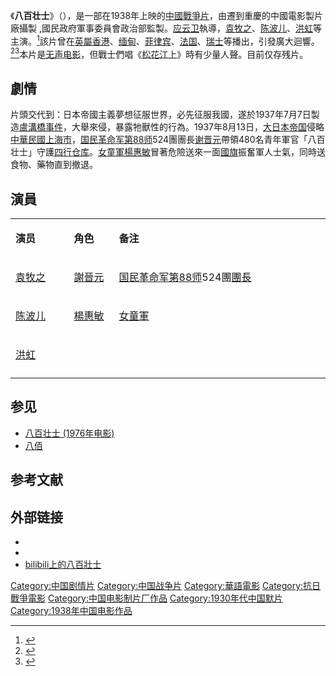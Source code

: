 {{电影信息框
| 片名           = 八百壯士
| 电影原名       = ''{{lang|en|800 Heroes}}''
| 图像           = Screenshot of the Film "800 Heroes".png
| 图像说明       = 劇照
| 監製           =
| 製片           = 
| 導演           = [[应云卫|应云卫]]
| 編劇           = [[阳翰笙|阳翰笙]]
| 主演           = [[袁牧之|袁牧之]]<br>[[陳波兒|陳波兒]]<br>[[洪虹|洪虹]]
| 攝影           = 王士珍
| 剪輯           = 
| 主題曲         =
| 配樂           = 
| 製片商         = 重慶的中國電影製片廠攝製 
| 發行商         = [[香港銀光公司|香港銀光公司]]
| 產地           = {{CHN-1928}}
| 片長           =  53分鐘
| 上映日期       = {{CHN-1928}}{{Film date|1938|4|2|}}
| 語言           = 默片
| 票房           = 
}}
《'''八百壮士'''》（{{lang-en|''800 Heroes''}}），是一部在1938年上映的[[中華民國大陸時期|中國]][[戰爭片|戰爭片]]，由遷到重慶的中國電影製片廠攝製 ,國民政府軍事委員會政治部監製。[[应云卫|应云卫]]執導，[[袁牧之|袁牧之]]、[[陈波儿|陈波儿]]、[[洪虹|洪虹]]等主演。<ref>{{cite news|author1=費里尼|title=八百壯士，電影與史實|url=http://chinanews.sina.com/bg/chnoverseamedia/phoenixtv/2019-06-14/doc-ifzkfefz6380802.shtml|work=大陸新聞|accessdate=2020-09-10|archive-date=2019-06-19|archive-url=https://web.archive.org/web/20190619180821/http://chinanews.sina.com/bg/chnoverseamedia/phoenixtv/2019-06-14/doc-ifzkfefz6380802.shtml|dead-url=no}}</ref>該片曾在[[英屬香港|英屬香港]]、[[缅甸|缅甸]]、[[菲律宾|菲律宾]]、[[法国|法国]]、[[瑞士|瑞士]]等播出，引發廣大迴響。<ref>{{cite web|url= http://www.todayonhistory.com/7/3/movie-BaBaiZhuangShi-ZaiGuoNeiWaiYinQiFanXiang.html|title= 《八百壮士》|work= 历史上的今天|accessdate= 2014-04-07|archive-date= 2020-01-23|archive-url= https://web.archive.org/web/20200123191810/http://www.todayonhistory.com/7/3/movie-BaBaiZhuangShi-ZaiGuoNeiWaiYinQiFanXiang.html|dead-url= no}}</ref><ref>{{cite web|url= http://news.163.com/06/0630/09/2KRTOFGD00011EBF.html|title= 1938年7月3日 电影《八百壮士》引起反响|year= 2006|work= 网易|archive-url= https://web.archive.org/web/20140409002307/http://news.163.com/06/0630/09/2KRTOFGD00011EBF.html|archive-date= 2014年4月9日|dead-url= yes|accessdate= 2014年4月7日}}</ref>本片是[[无声电影|无声电影]]，但戰士們唱《[[松花江上|松花江上]]》時有少量人聲。目前仅存残片。

==劇情==
片頭交代到：日本帝國主義夢想征服世界，必先征服我國，遂於1937年7月7日製造[[七七事变|盧溝橋事件]]，大舉來侵，暴露牠獸性的行為。1937年8月13日，[[大日本帝国|大日本帝国]]侵略[[中華民國大陸時期|中華民國]][[上海市_(中華民國)|上海市]]，[[国民革命军第88师|国民革命军第88师]]524團團長[[谢晋元|谢晋元]]帶領480名青年軍官「八百壮士」守護[[四行仓库|四行仓库]]。[[女童軍|女童軍]][[楊惠敏|楊惠敏]]冒著危險送來一面[[中華民國國旗|國旗]]振奮軍人士氣，同時送食物、藥物直到撤退。

== 演員 ==
{|class="wikitable " width="70%"
|- style="background:cornflowerblue; color:white" align=center
|style="width:13%"|'''演员'''||style="width:10%"|'''角色'''||style="width:47%"|'''备注'''
|-
| [[袁牧之|袁牧之]] || [[謝晉元|謝晉元]] ||[[国民革命军第88师|国民革命军第88师]]524團[[團_(軍隊)|團長]]   
|-
| [[陈波儿|陈波儿]] || [[楊惠敏|楊惠敏]] ||[[女童軍|女童軍]]  
|- 
| [[洪虹|洪虹]] ||  || 
|- 
|}

== 参见 ==
*[[八百壮士_(1976年电影)|八百壮士 (1976年电影)]]
*[[八佰|八佰]]

==参考文献==
{{reflist}}

== 外部链接==
* {{douban}}
* {{Mtime|45449}}
* [https://www.bilibili.com/video/BV1pC4y187no/?spm_id_from=333.788.videocard.0 bilibili上的八百壯士]

{{DEFAULTSORT:Ba八}}
[[Category:中国剧情片|Category:中国剧情片]]
[[Category:中国战争片|Category:中国战争片]]
[[Category:華語電影|Category:華語電影]]
[[Category:抗日戰爭電影|Category:抗日戰爭電影]]
[[Category:中国电影制片厂作品|Category:中国电影制片厂作品]]
[[Category:1930年代中国默片|Category:1930年代中国默片]]
[[Category:1938年中国电影作品|Category:1938年中国电影作品]]